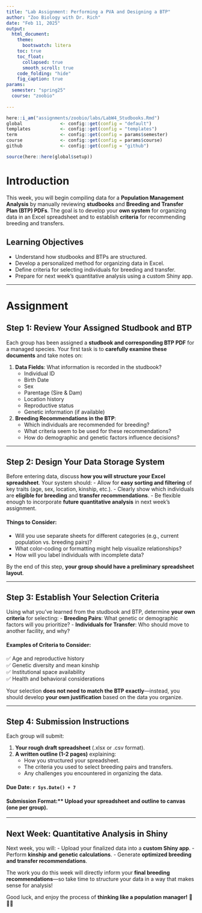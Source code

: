 ```yaml
---
title: "Lab Assignment: Performing a PVA and Designing a BTP"
author: "Zoo Biology with Dr. Rich"
date: "Feb 11, 2025"
output:
  html_document:
    theme:
      bootswatch: litera
    toc: true
    toc_float:
      collapsed: true
      smooth_scroll: true
    code_folding: "hide"
    fig_caption: true
params:
  semester: "spring25"
  course: "zoobio"
                     
---
```


```r
here::i_am("assignments/zoobio/labs/LabW4_Studbooks.Rmd")
global              <- config::get(config = "default")
templates           <- config::get(config = "templates")
term                <- config::get(config = params$semester)
course              <- config::get(config = params$course)
github              <- config::get(config = "github")
```


```r
source(here::here(global$setup))
```


# Introduction

This week, you will begin compiling data for a **Population Management Analysis** by manually reviewing **studbooks** and **Breeding and Transfer Plan (BTP) PDFs**. The goal is to develop your **own system** for organizing data in an Excel spreadsheet and to establish **criteria** for recommending breeding and transfers.

## Learning Objectives

- Understand how studbooks and BTPs are structured.
- Develop a personalized method for organizing data in Excel.
- Define criteria for selecting individuals for breeding and transfer.
- Prepare for next week's quantitative analysis using a custom Shiny app.

---

# Assignment

## Step 1: Review Your Assigned Studbook and BTP

Each group has been assigned a **studbook and corresponding BTP PDF** for a managed species. Your first task is to **carefully examine these documents** and take notes on:

1. **Data Fields**: What information is recorded in the studbook?
   - Individual ID
   - Birth Date
   - Sex
   - Parentage (Sire & Dam)
   - Location history
   - Reproductive status
   - Genetic information (if available)
   
2. **Breeding Recommendations in the BTP**:
   - Which individuals are recommended for breeding?
   - What criteria seem to be used for these recommendations?
   - How do demographic and genetic factors influence decisions?

---

## Step 2: Design Your Data Storage System

Before entering data, discuss **how you will structure your Excel spreadsheet**. Your system should:
- Allow for **easy sorting and filtering** of key traits (age, sex, location, kinship, etc.).
- Clearly show which individuals are **eligible for breeding** and **transfer recommendations**.
- Be flexible enough to incorporate **future quantitative analysis** in next week's assignment.

#### Things to Consider:

- Will you use separate sheets for different categories (e.g., current population vs. breeding pairs)?
- What color-coding or formatting might help visualize relationships?
- How will you label individuals with incomplete data?

By the end of this step, **your group should have a preliminary spreadsheet layout**.

---

## Step 3: Establish Your Selection Criteria

Using what you've learned from the studbook and BTP, determine **your own criteria** for selecting:
- **Breeding Pairs**: What genetic or demographic factors will you prioritize?
- **Individuals for Transfer**: Who should move to another facility, and why?

#### Examples of Criteria to Consider:

✅ Age and reproductive history  
✅ Genetic diversity and mean kinship  
✅ Institutional space availability  
✅ Health and behavioral considerations  

Your selection **does not need to match the BTP exactly**—instead, you should develop **your own justification** based on the data you organize.

---

## Step 4: Submission Instructions

Each group will submit:

1. **Your rough draft spreadsheet** (.xlsx or .csv format).
2. **A written outline (1-2 pages)** explaining:
   - How you structured your spreadsheet.
   - The criteria you used to select breeding pairs and transfers.
   - Any challenges you encountered in organizing the data.

#### Due Date: `r Sys.Date() + 7`

#### Submission Format:** Upload your spreadsheet and outline to canvas (one per group).

---

## Next Week: Quantitative Analysis in Shiny

Next week, you will:
- Upload your finalized data into a **custom Shiny app**.
- Perform **kinship and genetic calculations**.
- Generate **optimized breeding and transfer recommendations**.

The work you do this week will directly inform your **final breeding recommendations**—so take time to structure your data in a way that makes sense for analysis!

Good luck, and enjoy the process of **thinking like a population manager!** 🦁🐧🐢

